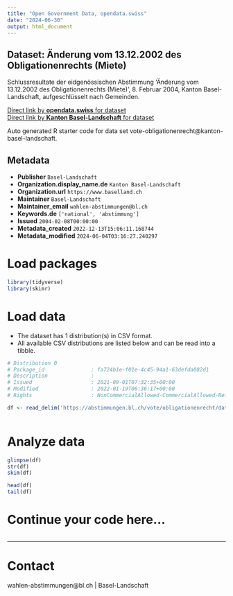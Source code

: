 ```yaml
---
title: "Open Government Data, opendata.swiss"
date: "2024-06-30"
output: html_document
---
```


## Dataset: Änderung vom 13.12.2002 des Obligationenrechts (Miete)

Schlussresultate der eidgenössischen Abstimmung 'Änderung vom 13.12.2002 des Obligationenrechts (Miete)', 8. Februar 2004, Kanton Basel-Landschaft, aufgeschlüsselt nach Gemeinden.

[Direct link by **opendata.swiss** for dataset](https://opendata.swiss/de/dataset/anderung-vom-13-12-2002-des-obligationenrechts-miete)<br>
[Direct link by **Kanton Basel-Landschaft** for dataset](https://abstimmungen.bl.ch/vote/obligationenrecht/data)

Auto generated R starter code for data set vote-obligationenrecht@kanton-basel-landschaft.

## Metadata

- **Publisher** `Basel-Landschaft`
- **Organization.display_name.de** `Kanton Basel-Landschaft`
- **Organization.url** `https://www.baselland.ch`
- **Maintainer** `Basel-Landschaft`
- **Maintainer_email** `wahlen-abstimmungen@bl.ch`
- **Keywords.de** `['national', 'abstimmung']`
- **Issued** `2004-02-08T00:00:00`
- **Metadata_created** `2022-12-13T15:06:11.168744`
- **Metadata_modified** `2024-06-04T03:16:27.240297`


# Load packages

```r

library(tidyverse)
library(skimr)

```

# Load data

-   The dataset has 1 distribution(s) in CSV format.
-   All available CSV distributions are listed below and can be read into a tibble.

```r

# Distribution 0
# Package_id               : fa724b1e-f01e-4c45-94a1-63defda082d1
# Description              : 
# Issued                   : 2021-09-01T07:32:35+00:00
# Modified                 : 2022-01-19T06:36:17+00:00
# Rights                   : NonCommercialAllowed-CommercialAllowed-ReferenceRequired

df <- read_delim('https://abstimmungen.bl.ch/vote/obligationenrecht/data-csv')



```

# Analyze data

```r

glimpse(df)
str(df)
skim(df)

head(df)
tail(df)

```

# Continue your code here...

```r

```

------------------------------------------------------------------------

# Contact

wahlen-abstimmungen@bl.ch | Basel-Landschaft
